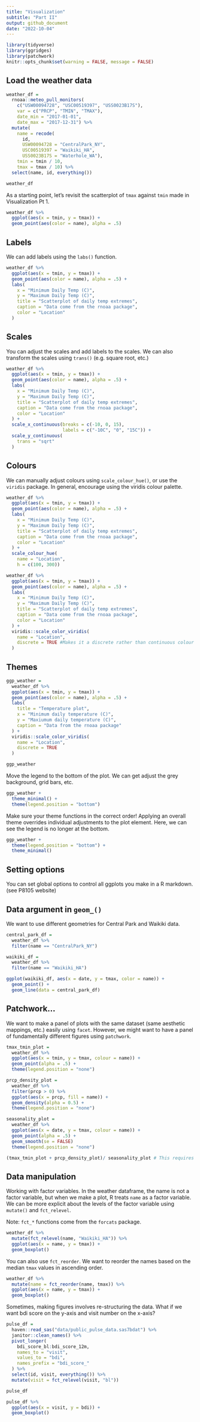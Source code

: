 ```yaml
---
title: "Visualization"
subtitle: "Part II"
output: github_document
date: "2022-10-04"
---
```


```r
library(tidyverse)
library(ggridges)
library(patchwork)
knitr::opts_chunk$set(warning = FALSE, message = FALSE)
```

## Load the weather data

```r
weather_df = 
  rnoaa::meteo_pull_monitors(
    c("USW00094728", "USC00519397", "USS0023B17S"),
    var = c("PRCP", "TMIN", "TMAX"), 
    date_min = "2017-01-01",
    date_max = "2017-12-31") %>%
  mutate(
    name = recode(
      id, 
      USW00094728 = "CentralPark_NY", 
      USC00519397 = "Waikiki_HA",
      USS0023B17S = "Waterhole_WA"),
    tmin = tmin / 10,
    tmax = tmax / 10) %>%
  select(name, id, everything())

weather_df
```
As a starting point, let’s revisit the scatterplot of `tmax` against `tmin` made in Visualization Pt 1.

```r
weather_df %>% 
  ggplot(aes(x = tmin, y = tmax)) + 
  geom_point(aes(color = name), alpha = .5)
```

## Labels

We can add labels using the `labs()` function. 

```r
weather_df %>% 
  ggplot(aes(x = tmin, y = tmax)) + 
  geom_point(aes(color = name), alpha = .5) +
  labs(
    x = "Minimum Daily Temp (C)",
    y = "Maximum Daily Temp (C)",
    title = "Scatterplot of daily temp extremes",
    caption = "Data come from the rnoaa package",
    color = "Location"
  )
```

## Scales

You can adjust the scales and add labels to the scales. We can also transform the scales using `trans()` (e.g. square root, etc.)

```r
weather_df %>% 
  ggplot(aes(x = tmin, y = tmax)) + 
  geom_point(aes(color = name), alpha = .5) +
  labs(
    x = "Minimum Daily Temp (C)",
    y = "Maximum Daily Temp (C)",
    title = "Scatterplot of daily temp extremes",
    caption = "Data come from the rnoaa package",
    color = "Location"
  ) +
  scale_x_continuous(breaks = c(-10, 0, 15),
                     labels = c("-10C", "0", "15C")) +
  scale_y_continuous(
    trans = "sqrt"
  )
```

## Colours

We can manually adjust colours using `scale_colour_hue()`, or use the `viridis` package. In general, encourage using the viridis colour palette.

```r
weather_df %>% 
  ggplot(aes(x = tmin, y = tmax)) + 
  geom_point(aes(color = name), alpha = .5) +
  labs(
    x = "Minimum Daily Temp (C)",
    y = "Maximum Daily Temp (C)",
    title = "Scatterplot of daily temp extremes",
    caption = "Data come from the rnoaa package",
    color = "Location"
  ) +
  scale_colour_hue(
    name = "Location",
    h = c(100, 300))

weather_df %>% 
  ggplot(aes(x = tmin, y = tmax)) + 
  geom_point(aes(color = name), alpha = .5) +
  labs(
    x = "Minimum Daily Temp (C)",
    y = "Maximum Daily Temp (C)",
    title = "Scatterplot of daily temp extremes",
    caption = "Data come from the rnoaa package",
    color = "Location"
  ) +
  viridis::scale_color_viridis(
    name = "Location", 
    discrete = TRUE #Makes it a discrete rather than continuous colour palette
  )
```

## Themes

```r
ggp_weather = 
  weather_df %>% 
  ggplot(aes(x = tmin, y = tmax)) + 
  geom_point(aes(color = name), alpha = .5) + 
  labs(
    title = "Temperature plot",
    x = "Minimum daily temperature (C)",
    y = "Maxiumum daily temperature (C)",
    caption = "Data from the rnoaa package"
  ) + 
  viridis::scale_color_viridis(
    name = "Location", 
    discrete = TRUE
  )

ggp_weather
```

Move the legend to the bottom of the plot. We can get adjust the grey background, grid bars, etc.

```r
ggp_weather + 
  theme_minimal() +
  theme(legend.position = "bottom")
```

Make sure your theme functions in the correct order! Applying an overall theme overrides individual adjustments to the plot element. Here, we can see the legend is no longer at the bottom.

```r
ggp_weather + 
  theme(legend.position = "bottom") +
  theme_minimal()
```

## Setting options

You can set global options to control all ggplots you make in a R markdown. (see P8105 website)

## Data argument in `geom_()`

We want to use different geometries for Central Park and Waikiki data. 

```r
central_park_df = 
  weather_df %>% 
  filter(name == "CentralPark_NY")

waikiki_df = 
  weather_df %>% 
  filter(name == "Waikiki_HA")

ggplot(waikiki_df, aes(x = date, y = tmax, color = name)) +
  geom_point() + 
  geom_line(data = central_park_df)
```

## Patchwork...

We want to make a panel of plots with the same dataset (same aesthetic mappings, etc.) easily using `facet`. However, we might want to have a panel of fundamentally different figures using `patchwork`.

```r
tmax_tmin_plot = 
  weather_df %>% 
  ggplot(aes(x = tmin, y = tmax, colour = name)) +
  geom_point(alpha = .5) +
  theme(legend.position = "none")

prcp_density_plot = 
  weather_df %>% 
  filter(prcp > 0) %>% 
  ggplot(aes(x = prcp, fill = name)) +
  geom_density(alpha = 0.5) + 
  theme(legend.position = "none")

seasonality_plot = 
  weather_df %>% 
  ggplot(aes(x = date, y = tmax, colour = name)) + 
  geom_point(alpha = .5) + 
  geom_smooth(se = FALSE)
  theme(legend.position = "none")

(tmax_tmin_plot + prcp_density_plot)/ seasonality_plot # This requires loading the patchwork library!
```

## Data manipulation

Working with factor variables. In the  weather dataframe, the name is not a factor variable, but when we make a plot, R treats `name` as a factor variable. We can be more explicit about the levels of the factor variable using `mutate()` and `fct_relevel`.

Note: `fct_*` functions come from the `forcats` package.

```r
weather_df %>% 
  mutate(fct_relevel(name, "Waikiki_HA")) %>% 
  ggplot(aes(x = name, y = tmax)) + 
  geom_boxplot()
```

You can also use `fct_reorder`. We want to reorder the names based on the median `tmax` values in ascending order.

```r
weather_df %>% 
  mutate(name = fct_reorder(name, tmax)) %>% 
  ggplot(aes(x = name, y = tmax)) + 
  geom_boxplot()
```

Sometimes, making figures involves re-structuring the data. What if we want bdi score on the y-axis and visit number on the x-axis?

```r
pulse_df = 
  haven::read_sas("data/public_pulse_data.sas7bdat") %>% 
  janitor::clean_names() %>% 
  pivot_longer(
    bdi_score_bl:bdi_score_12m, 
    names_to = "visit", 
    values_to = "bdi",
    names_prefix = "bdi_score_"
  ) %>% 
  select(id, visit, everything()) %>% 
  mutate(visit = fct_relevel(visit, "bl"))

pulse_df

pulse_df %>% 
  ggplot(aes(x = visit, y = bdi)) +
  geom_boxplot()
```


